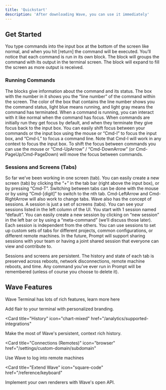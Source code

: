 ```yaml
---
title: 'Quickstart'
description: 'After downloading Wave, you can use it immediately'
---
```


## Get Started

You type commands into the input box at the bottom of the screen like normal, and when you hit [return] the command will be executed. You’ll notice that each command is run in its own block. The block will groups the command with its output in the terminal screen. The block will expand to fill the screen as more output is received.

### Running Commands

<AccordionGroup>
  <Accordion icon="github" title="Command Status">
    The blocks give information about the command and its status. The box with the number in it shows you the “line number” of the command within the screen. The color of the box that contains the line number shows you the command status, light blue means running, and light gray means the command has terminated.
  </Accordion>
  <Accordion icon="rectangle-terminal" title="Preview changes">
    When a command is running, you can interact with it like normal when the command has focus. When commands are initially run they get focus by default, and when they terminate they give focus back to the input box. You can easily shift focus between your commands or the input box using the mouse or “Cmd-I” to focus the input box, and “Cmd-L” to focus a command line. Note that Cmd-I will work in any context to focus the input box. To shift the focus between commands you can use the mouse or “Cmd-UpArrow” / “Cmd-DownArrow” (or Cmd-PageUp/Cmd-PageDown) will move the focus between commands.
  </Accordion>
</AccordionGroup>

### Sessions and Screens (Tabs)

<AccordionGroup>

<Accordion icon="message-bot" title="Create new Screens">
  So far we’ve been working in one screen (tab). You can easily create a new screen (tab) by clicking the “+” in the tab bar (right above the input box), or by pressing “Cmd-T”. Switching between tabs can be done with the mouse or by using “Cmd-[digit]” to switch to the nth tab. Cmd-LeftArrow and Cmd-RightArrow will also work to change tabs.
</Accordion>
<Accordion icon="rocket" title="Create New Sessions">
  Wave also has the concept of sessions. A session is just a set of screens (tabs). You can see your sessions listed in the left column of the UI. You start with 1 session named “default”. You can easily create a new session by clicking on “new session” in the left bar or by using a “meta-command” (we’ll discuss those later). Each session is independent from the others. You can use sessions to set up custom sets of tabs for different projects, common configurations, or different remote machines. In the future, Prompt will support sharing sessions with your team or having a joint shared session that everyone can view and contribute to.

Sessions and screens are persistent. The history and state of each tab is preserved across reboots, network disconnections, remote machine reboots, and time. Any command you’ve ever run in Prompt will be remembered (unless of course you choose to delete it).
</Accordion>

</AccordionGroup>

## Wave Features

Wave Terminal has lots of rich features, learn more here

<CardGroup>

<Card title="Style Your Terminal" icon="paintbrush" href="/settings/global">
  Add flair to your terminal with personalized branding.
</Card>

<Card
  title="History"
  icon="chart-mixed"
  href="/analytics/supported-integrations"
>
  Make the most of Wave's persistent, context rich history. 
</Card>

<Card
  title="Connections (Remotes)"
  icon="browser"
  href="/settings/custom-domain/subdomain"
>
  Use Wave to log into remote machines
</Card>

<Card
  title="Extend Wave"
  icon="square-code"
  href="/reference/keyboard"
>
  Implement your own renderers with Wave's open API. 
</Card>

</CardGroup>
